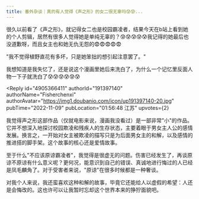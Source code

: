 ```yaml
---
title: 番外杂谈｜真的有人觉得《声之形》的女二很无辜吗😰😰...
---
```



<Forum groupName="动画番剧" groupUrl="https://www.douban.com/group/596353/" archivedAt="2025-05-16T14:55:37.153Z">
  <Post
    id="278141916"
    title="番外杂谈｜真的有人觉得《声之形》的女二很无辜吗😰😰..."
    url="https://www.douban.com/group/topic/278141916/?_spm_id=MjM2OTg1MzE5"
    pubTime="2023-08-27"
    highlightUserId="191397140"
  >
很久以前看了《声之形》，就记得女二也是校园霸凌者，结果今天在b站上看到她的个人剪辑，居然有很多人觉得她是单纯无辜的？😰😰😰😰😰我记得的她最后也没道歉呀，而且女主也和她无仇无怨的😨😨😨😨😨

"我不觉得植野直花有多坏，只是她笨拙的想引起注意罢了。"

我想知道是我失忆了，还是说这个漫画里她后来洗白了，为什么一个记忆里反面人物一下子就洗白了😰😰😰😰😰😰

<Reply
  id="4905366411"
  authorId="191397140"
  authorName="Fisherchenxi"
  authorAvatar="https://img1.doubanio.com/icon/up191397140-20.jpg"
  pubTime="2022-11-09"
  pubLocation="01:56:48 江苏"
  upvotes={2}
>
我觉得声之形这部作品（仅就电影来说，漫画我没看过）是一部非常"小"的作品。它并不想深入地探讨校园欺凌和残疾人的生存状态，主要着眼于男女主人公的感情发展。换言之，一开始对女主被欺凌的描写只是为后面男女主的和解，以及感情的推进搭的脚手架。这个故事的核心还是爱情故事。

至于什么"不应该原谅霸凌者"，我觉得是很虚无的问题。伤害已经发生了，再谈原谅不原谅有什么意义呢？更何况，能意识到自己的错误、真诚地进行悔过的人已经是凤毛麟角了。对于受害者来说，"原谅"在很多时候都是一种奢谈。

对我个人来说，我还蛮喜欢这种和解的故事，毕竟它还能给人以虚假的希望：人还是会悔改的。这也许可以让我暂时忘却这个世界本来的狰狞面貌吧。
</Reply>
  </Post>
</Forum>
